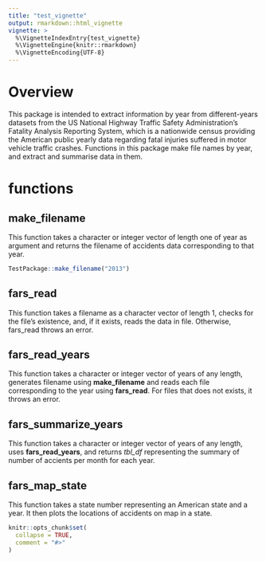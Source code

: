 ```yaml
---
title: "test_vignette"
output: rmarkdown::html_vignette
vignette: >
  %\VignetteIndexEntry{test_vignette}
  %\VignetteEngine{knitr::rmarkdown}
  %\VignetteEncoding{UTF-8}
---
```

# Overview
This package is intended to extract information by year from different-years datasets from the US National Highway Traffic Safety Administration's Fatality Analysis Reporting System, which is a nationwide census providing the American public yearly data regarding fatal injuries suffered in motor vehicle traffic crashes.
Functions in this package make file names by year, and extract and summarise data in them.

# functions

## make_filename
This function takes a character or integer vector of length one of year as argument and returns the filename of accidents data corresponding to that year.
```r
TestPackage::make_filename("2013")
```

## fars_read
This function takes a filename as a character vector of length 1, checks for the file's existence, and, if it exists, reads the data in file. Otherwise, fars_read throws an error.

## fars_read_years
This function takes a character or integer vector of years of any length, generates filename using **make_filename** and reads each file corresponding to the year using **fars_read**. For files that does not exists, it throws an error.

## fars_summarize_years
This function takes a character or integer vector of years of any length, uses **fars_read_years**, and returns *tbl_df* representing the summary of number of accients per month for each year.

## fars_map_state
This function takes a state number representing an American state and a year. It then plots the locations of accidents on map in a state.

```r
knitr::opts_chunk$set(
  collapse = TRUE,
  comment = "#>"
)
```
